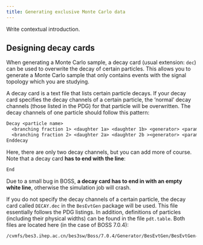 ```yaml
---
title: Generating exclusive Monte Carlo data
---
```


:::{.callout-warning title="To do"}
Write contextual introduction.
:::

## Designing decay cards

When generating a Monte Carlo sample, a decay card (usual extension: `dec`) can be used to overwrite the decay of certain particles. This allows you to generate a Monte Carlo sample that only contains events with the signal topology which you are studying.

A decay card is a text file that lists certain particle decays. If your decay card specifies the decay channels of a certain particle, the 'normal' decay channels (those listed in the PDG) for that particle will be overwritten. The decay channels of one particle should follow this pattern:

```default
Decay <particle name>
  <branching fraction 1> <daughter 1a> <daughter 1b> <generator> <parameters>;
  <branching fraction 2> <daughter 2a> <daughter 2b ><generator> <parameters>;
Enddecay
```

Here, there are only two decay channels, but you can add more of course. Note that a decay card **has to end with the line**:

```default
End
```

:::{.callout-warning}
Due to a small bug in BOSS, **a decay card has to end in with an empty white line**, otherwise the simulation job will crash.
:::

If you do not specify the decay channels of a certain particle, the decay card called `DECAY.dec` in the `BesEvtGen` package will be used. This file essentially follows the PDG listings. In addition, definitions of particles (including their physical widths) can be found in the file `pdt.table`. Both files are located here (in the case of BOSS 7.0.4):

```default
/cvmfs/bes3.ihep.ac.cn/bes3sw/Boss/7.0.4/Generator/BesEvtGen/BesEvtGen-00-03-98/share
```
